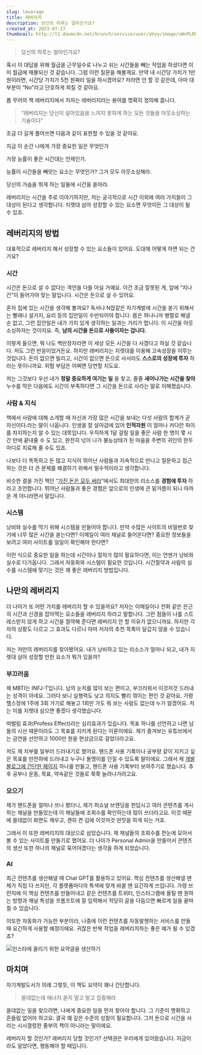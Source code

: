 ```yaml
---
slug: leverage
title: 레버리지
description: 당신의 하루는 얼마인가요?
created_at: 2023-07-27
thumbnail: http://t1.daumcdn.net/brunch/service/user/aVyy/image/vWnPLDhxw1yGsgpqrraON-xZD6I.jpeg
---
```


> 당신의 하루는 얼마인가요?

혹시 이 대답을 위해 월급을 근무일수로 나누고 쉬는 시간들을 빼는 작업을 하셨다면 이미 월급에 매몰되신 것 같습니다. 그럼 이런 질문을
해볼게요. 만약 내 시간당 가치가 1만 원이라면, 시간당 가치가 5천 원짜리 일을 하시겠어요? 저라면 안 할 것 같은데, 아마 대부분이
“No”라고 단호하게 외칠 것 같아요.

롭 무어의 책 레버리지에서 저자는 레버리지라는 용어를 명확히 정의해 줍니다.

> “레버리지는 당신이 살아있음을 느끼지 못하게 하는 모든 것들을 아웃소싱하는 기술이다”

조금 더 길게 풀어쓰면 다음과 같이 표현할 수 있을 것 같아요.

지금 이 순간 나에게 가장 중요한 일은 무엇인가

가장 능률이 좋은 시간대는 언제인가.

능률이 시간들을 빼앗는 요소는 무엇인가? 그거 모두 아웃소싱해라.

당신의 가슴을 뛰게 하는 일들에 시간을 쏟아라.

레버리지는 시간을 주로 이야기하지만, 저는 궁극적으로 시간 이외에 여러 가치들이 그 대상이 된다고 생각합니다. 지렛대 삼아 성장할 수 있는
요소면 무엇이든 그 대상이 될 수 있죠.

## 레버리지의 방법

대표적으로 레버리지 해서 성장할 수 있는 요소들이 있어요. 도대체 어떻게 하면 되는 건가요?

### 시간

시간은 돈으로 살 수 없다는 격언을 다들 아실 거예요. 이건 조금 잘못된 게, 앞에 “지나간”이 들어가야 맞는 말입니다. 시간은 돈으로 살
수 있어요.

혼자 집에 있는 시간을 생각해 볼까요? 독서나 N잡같은 자기계발에 시간을 쏟기 위해서는 빨래나 설거지, 요리 등의 집안일이 수반되어야
합니다. 몸은 하나니까 병렬로 해낼 순 없고, 그런 집안일은 내가 가치 있게 생각하는 일과는 거리가 멉니다. 이 시간을 아웃소싱하자는
것이지요. 즉, **남의 시간을 돈으로 사들이자는 겁니다.**

이렇게 들으면, 뭐 나도 백만장자라면 이 세상 모든 시간을 다 사겠다고 하실 것 같습니다. 저도 그런 반응이었거든요. 하지만 레버리지는
지렛대를 이용해 고속성장을 이루는 것입니다. 돈이 없으면 빌리고, 시간이 없으면 돈으로 사서라도 **스스로의 성장에 투자** 하라는
뜻이니까요. 위험 부담은 어쩌면 당연할 지도요.

저는 그것보다 우선 내가 **정말 중요하게 여기는 일** 을 찾고, 줄줄 **새어나가는 시간을 찾아** 누수를 막은 다음에도 시간이
부족하다면 그 시간을 돈으로 사라는 말로 이해했습니다.

### 사람 & 지식

책에서 사람에 대해 소개할 때 자신과 가장 많은 시간을 보내는 다섯 사람의 합계가 곧 자신이다.라는 말이 나옵니다. 인생을 잘 살아감에 있어
**인적자원** 이 얼마나 커다란 파이를 차지하는지 알 수 있는 대목입니다. 우직하게 1달 걸릴 일을 좋은 사람 한 명이 몇 시간 만에
끝내줄 수 도 있고, 완전히 넋이 나가 불능상태가 된 마음을 주변의 귀인의 한두 마디로 치료해 줄 수도 있죠.

나보다 더 똑똑하고 돈 많고 지식이 뛰어난 사람들과 지속적으로 만나고 질문하고 접근하는 것은 더 큰 문제를 해결하기 위해서 필수적이라고
생각합니다.

비슷한 결을 가진 책인 “[가진 돈은 모두 써라](https://brunch.co.kr/@dlsghwns/58)”에서도 최대한의 리소스를
**경험에 투자** 하라고 조언합니다. 뛰어난 사람들과 좋은 경험은 앞으로의 인생에 큰 밑거름이 되니 아까운 게 아니라면서 말입니다.

### 시스템

낭비와 실수를 막기 위해 시스템을 만들어야 합니다. 만약 수많은 사이트의 비밀번호 찾기에 너무 많은 시간을 쏟는다면? 이메일이 여러 채널로
들어온다면? 중요한 정보들을 보려고 여러 사이트를 일일이 확인해야 한다면?

이런 식으로 중요한 일을 하는데 시간이나 절차가 많이 필요하다면, 이는 언젠가 낭비와 실수로 다가옵니다. 그래서 자동화와 시스템이 필요한
것입니다. 시간절약과 사람의 실수를 시스템에 맞기는 것은 꽤 좋은 레버리지 방법입니다.

## 나만의 레버리지

더 나아가 또 어떤 가치를 레버리지 할 수 있을까요? 저자는 이메일이나 전화 같은 은근히 시간과 신경을 잡아먹는 요소들을 레버리지 하라고
말합니다. 그런 점들이 나를 스트레스받지 않게 하고 시간을 절약해 준다면 레버리지 안 할 이유가 없으니까요. 하지만 각자의 상황도 다르고 그
효과도 다르니 아마 저자의 추천 목록이 달갑지 않을 수 있습니다.

저는 저만의 레버리지를 찾아봤어요. 내가 낭비하고 있는 리소스가 얼마나 되고, 내가 지렛대 삼아 성장할 만한 요소가 뭐가 있을까?

### 부끄러움

제 MBTI는 INFJ-T입니다. 남의 눈치를 많이 보는 편이고, 부끄러워서 이것저것 드러내는 성격이 아녜요. 그러다 보니 실행력도 낮고
의지도 빨리 꺾이는 편인 것 같아요. 가령 헬스장에 1주에 3회 가기로 해놓고 1회만 가도 뭐 보는 사람도 없는데 누가 알겠어요. 저는 이를
지렛대 삼으면 좋겠다 생각했습니다.

떠벌림 효과(Profess Effect)라는 심리효과가 있습니다. 목표 하나를 선언하고 나면 남들의 시선 때문이라도 그 목표를 지키게 된다는
이론이에요. 제가 즐겨보는 유튜브에서는 금연을 선언하고 1000만 원을 현상금으로 걸었더라고요.

저도 제 치부를 일부러 드러내기로 했어요. 핸드폰 사용 기록이나 공부량 같이 지키고 싶은 목표를 만천하에 드러내고 누구나 돌멩이를 던질 수
있도록 말이에요. 그래서 제 [개발블로그에 간단한 페이지](https://www.hojunin.com/profess) 하나를 만들고, 핸드폰
사용 기록부터 보여주기로 했습니다. 추후 공부나 운동, 목표, 약속같은 것들로 쭉쭉 늘려나가려고요.

### 모으기

제가 핸드폰을 얼마나 쓰나 봤더니, 제가 퍼쇼널 브랜딩을 한답시고 여러 콘텐츠를 게시하는 채널을 만들었는데 이 채널들에 조회수를 확인하는데
많이 쓰더라고요. 이것 때문에 쓸데없이 화면도 깨우고, 괜히 켠 김에 이것저것 딴짓을 하게 되는 거죠.

그래서 이 또한 레버리지의 대상으로 삼았습니다. 제 채널들의 조회수를 한눈에 모아서 볼 수 있는 사이트를 만들기로 했어요. 더 나아가
Personal Admin을 만들어서 콘텐츠의 생산 또한 하나의 채널로 묶어야겠다는 생각을 하게 되었습니다.

### AI

최근 컨텐츠를 생산해낼 때 Chat GPT를 활용하고 있어요. 핵심 컨텐츠를 생산해낼 땐 제가 직접 다 쓰지만, 각 플랫폼마다의 특색에 맞게
바꿀 땐 요긴하게 쓰입니다. 가령 브런치에 이 핵심 컨텐츠를 만들어내고 같은 컨텐츠를 트위터, 인스타그램에 올릴 땐 원하는 방향과 채널
특성을 프롬프트에 잘 입력해서 적당히 글을 다듬으면 빠르게 일을 끝마칠 수 있습니다.

이또한 자동화가 가능한 부분이라, 나중에 이런 컨텐츠를 자동발행하는 서비스를 만들 때 요긴하게 사용할 예정이에요. 귀찮은 반복 작업을
레버리지하는 좋은 예가 될 수 있겠죠?

![](http://t1.daumcdn.net/brunch/service/user/aVyy/image/joxmw7WggxdguOiixyCNT6Vgpy8.png)인스타에
올리기 위한 요약글을 생산하기

## 마치며

자기계발도서가 의례 그렇듯, 이 책도 요약이 꽤나 간단합니다.

> 쓸데없는데 에너지 쏟지 말고 말고 집중해라

쓸데없는 일을 찾으려면, 나에게 중요한 일을 먼저 찾아야 합니다. 그 기준이 명확하고 흔들림 없어야 하고요. 결국 꽤 깊은 수준의 성찰이
필요합니다. 그저 돈으로 시간을 사라는 시시껄렁한 졸부의 책이 아니라는 말이에요.

레버리지 할 것인가? 레버리지 당할 것인가? 선택권은 우리에게 있어왔습니다. 지금이라도 알았다면, 행동해야 할 때입니다.
